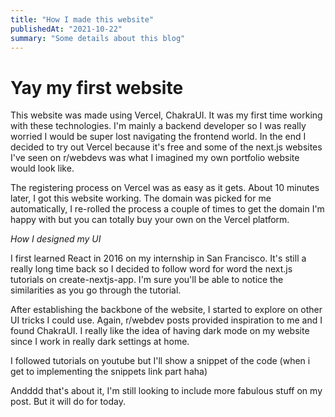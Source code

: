 ```yaml
---
title: "How I made this website"
publishedAt: "2021-10-22"
summary: "Some details about this blog"
---
```


# Yay my first website

This website was made using Vercel, ChakraUI. It was my first time working with these technologies. I'm mainly a backend developer so I was really worried I would be super lost navigating the frontend world. In the end I decided to try out Vercel because it's free and some of the next.js websites I've seen on r/webdevs was what I imagined my own portfolio website would look like.

The registering process on Vercel was as easy as it gets. About 10 minutes later, I got this website working. The domain was picked for me automatically, I re-rolled the process a couple of times to get the domain I'm happy with but you can totally buy your own on the Vercel platform.

_How I designed my UI_

I first learned React in 2016 on my internship in San Francisco. It's still a really long time back so I decided to follow word for word the next.js tutorials on create-nextjs-app. I'm sure you'll be able to notice the similarities as you go through the tutorial.

After establishing the backbone of the website, I started to explore on other UI tricks I could use. Again, r/webdev posts provided inspiration to me and I found ChakraUI. I really like the idea of having dark mode on my website since I work in really dark settings at home.

I followed tutorials on youtube but I'll show a snippet of the code (when i get to implementing the snippets link part haha)

Andddd that's about it, I'm still looking to include more fabulous stuff on my post. But it will do for today.
